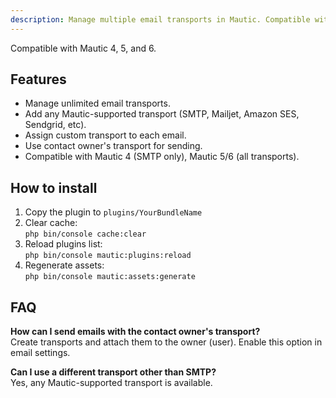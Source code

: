 ```yaml
---
description: Manage multiple email transports in Mautic. Compatible with Mautic 4, 5, and 6.
---
```


<Note>
Compatible with Mautic 4, 5, and 6.
</Note>

## Features

- Manage unlimited email transports.
- Add any Mautic-supported transport (SMTP, Mailjet, Amazon SES, Sendgrid, etc).
- Assign custom transport to each email.
- Use contact owner's transport for sending.
- Compatible with Mautic 4 (SMTP only), Mautic 5/6 (all transports).

## How to install

1. Copy the plugin to `plugins/YourBundleName`
2. Clear cache:  
   `php bin/console cache:clear`
3. Reload plugins list:  
   `php bin/console mautic:plugins:reload`
4. Regenerate assets:  
   `php bin/console mautic:assets:generate`

## FAQ

**How can I send emails with the contact owner's transport?**  
Create transports and attach them to the owner (user). Enable this option in email settings.

**Can I use a different transport other than SMTP?**  
Yes, any Mautic-supported transport is available.

